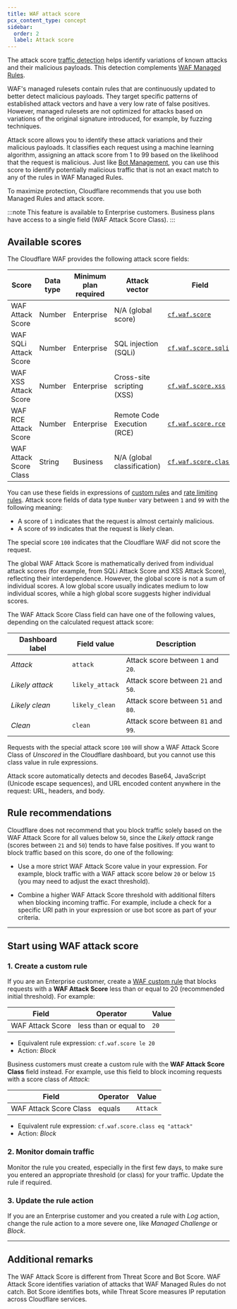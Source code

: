 ```yaml
---
title: WAF attack score
pcx_content_type: concept
sidebar:
  order: 2
  label: Attack score
---
```



The attack score [traffic detection](/waf/concepts/#detection-versus-mitigation) helps identify variations of known attacks and their malicious payloads. This detection complements [WAF Managed Rules](/waf/managed-rules/).

WAF's managed rulesets contain rules that are continuously updated to better detect malicious payloads. They target specific patterns of established attack vectors and have a very low rate of false positives. However, managed rulesets are not optimized for attacks based on variations of the original signature introduced, for example, by fuzzing techniques.

Attack score allows you to identify these attack variations and their malicious payloads. It classifies each request using a machine learning algorithm, assigning an attack score from 1 to 99 based on the likelihood that the request is malicious. Just like [Bot Management](/bots/plans/bm-subscription/), you can use this score to identify potentially malicious traffic that is not an exact match to any of the rules in WAF Managed Rules.

To maximize protection, Cloudflare recommends that you use both Managed Rules and attack score.

:::note
This feature is available to Enterprise customers. Business plans have access to a single field (WAF Attack Score Class).
:::

## Available scores

The Cloudflare WAF provides the following attack score fields:

| Score                  | Data type | Minimum plan required | Attack vector               | Field                                                                                         |
| ---------------------- | --------- | --------------------- | --------------------------- | --------------------------------------------------------------------------------------------- |
| WAF Attack Score       | Number    | Enterprise            | N/A (global score)          | [`cf.waf.score`](/ruleset-engine/rules-language/fields/dynamic-fields/#cfwafscore)            |
| WAF SQLi Attack Score  | Number    | Enterprise            | SQL injection (SQLi)        | [`cf.waf.score.sqli`](/ruleset-engine/rules-language/fields/dynamic-fields/#cfwafscoresqli)   |
| WAF XSS Attack Score   | Number    | Enterprise            | Cross-site scripting (XSS)  | [`cf.waf.score.xss`](/ruleset-engine/rules-language/fields/dynamic-fields/#cfwafscorexss)     |
| WAF RCE Attack Score   | Number    | Enterprise            | Remote Code Execution (RCE) | [`cf.waf.score.rce`](/ruleset-engine/rules-language/fields/dynamic-fields/#cfwafscorerce)     |
| WAF Attack Score Class | String    | Business              | N/A (global classification) | [`cf.waf.score.class`](/ruleset-engine/rules-language/fields/dynamic-fields/#cfwafscoreclass) |

You can use these fields in expressions of [custom rules](/waf/custom-rules/) and [rate limiting rules](/waf/rate-limiting-rules/). Attack score fields of data type `Number` vary between `1` and `99` with the following meaning:

- A score of `1` indicates that the request is almost certainly malicious.
- A score of `99` indicates that the request is likely clean.

The special score `100` indicates that the Cloudflare WAF did not score the request.

The global WAF Attack Score is mathematically derived from individual attack scores (for example, from SQLi Attack Score and XSS Attack Score), reflecting their interdependence. However, the global score is not a sum of individual scores. A low global score usually indicates medium to low individual scores, while a high global score suggests higher individual scores.

The WAF Attack Score Class field can have one of the following values, depending on the calculated request attack score:

| Dashboard label | Field value     | Description                         |
| --------------- | --------------- | ----------------------------------- |
| _Attack_        | `attack`        | Attack score between `1` and `20`.  |
| _Likely attack_ | `likely_attack` | Attack score between `21` and `50`. |
| _Likely clean_  | `likely_clean`  | Attack score between `51` and `80`. |
| _Clean_         | `clean`         | Attack score between `81` and `99`. |

Requests with the special attack score `100` will show a WAF Attack Score Class of _Unscored_ in the Cloudflare dashboard, but you cannot use this class value in rule expressions.

Attack score automatically detects and decodes Base64, JavaScript (Unicode escape sequences), and URL encoded content anywhere in the request: URL, headers, and body.

## Rule recommendations

Cloudflare does not recommend that you block traffic solely based on the WAF Attack Score for all values below `50`, since the _Likely attack_ range (scores between `21` and `50`) tends to have false positives. If you want to block traffic based on this score, do one of the following:

- Use a more strict WAF Attack Score value in your expression. For example, block traffic with a WAF attack score below `20` or below `15` (you may need to adjust the exact threshold).

- Combine a higher WAF Attack Score threshold with additional filters when blocking incoming traffic. For example, include a check for a specific URI path in your expression or use bot score as part of your criteria.

---

## Start using WAF attack score

### 1. Create a custom rule

If you are an Enterprise customer, create a [WAF custom rule](/waf/custom-rules/create-dashboard/) that blocks requests with a **WAF Attack Score** less than or equal to 20 (recommended initial threshold). For example:

| Field            | Operator              | Value |
| ---------------- | --------------------- | ----- |
| WAF Attack Score | less than or equal to | `20`  |

- Equivalent rule expression: `cf.waf.score le 20`
- Action: _Block_

Business customers must create a custom rule with the **WAF Attack Score Class** field instead. For example, use this field to block incoming requests with a score class of _Attack_:

| Field                  | Operator | Value    |
| ---------------------- | -------- | -------- |
| WAF Attack Score Class | equals   | `Attack` |

- Equivalent rule expression: `cf.waf.score.class eq "attack"`
- Action: _Block_

### 2. Monitor domain traffic

Monitor the rule you created, especially in the first few days, to make sure you entered an appropriate threshold (or class) for your traffic. Update the rule if required.

### 3. Update the rule action

If you are an Enterprise customer and you created a rule with _Log_ action, change the rule action to a more severe one, like _Managed Challenge_ or _Block_.

---

## Additional remarks

The WAF Attack Score is different from <GlossaryTooltip term="threat score">Threat Score</GlossaryTooltip> and Bot Score. WAF Attack Score identifies variation of attacks that WAF Managed Rules do not catch. Bot Score identifies bots, while Threat Score measures IP reputation across Cloudflare services.
